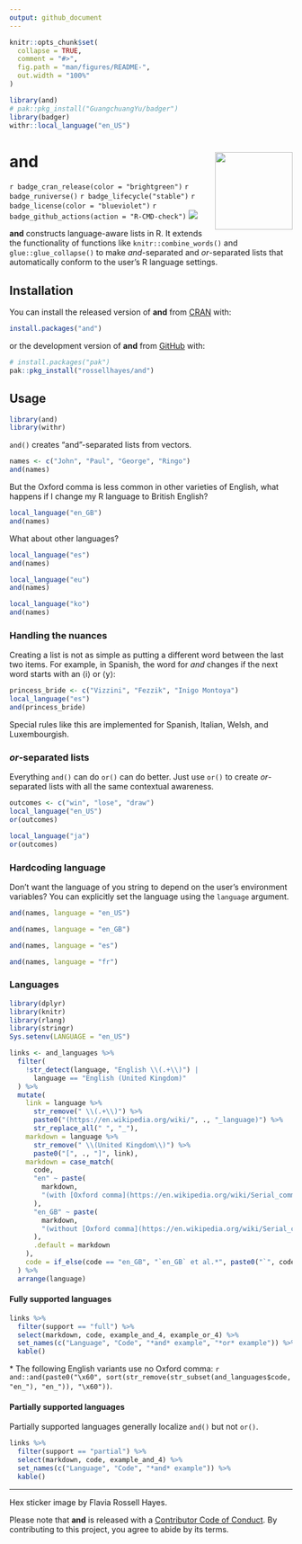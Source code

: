```yaml
---
output: github_document
---
```


<!-- README.md is generated from README.Rmd. Please edit that file -->

```r
knitr::opts_chunk$set(
  collapse = TRUE,
  comment = "#>",
  fig.path = "man/figures/README-",
  out.width = "100%"
)

library(and)
# pak::pkg_install("GuangchuangYu/badger")
library(badger)
withr::local_language("en_US")
```

# and <img src="man/figures/logo.png?raw=TRUE" align="right" height="138" />

<!-- badges: start -->
`r badge_cran_release(color = "brightgreen")`
`r badge_runiverse()`
`r badge_lifecycle("stable")`
`r badge_license(color = "blueviolet")`
`r badge_github_actions(action = "R-CMD-check")`
[![](https://codecov.io/gh/rossellhayes/and/branch/main/graph/badge.svg)](https://app.codecov.io/gh/rossellhayes/and)
<!-- badges: end -->

**and** constructs language-aware lists in R. It extends the functionality of functions like `knitr::combine_words()` and `glue::glue_collapse()` to make _and_-separated and _or_-separated lists that automatically conform to the user's R language settings.

## Installation

You can install the released version of **and** from [CRAN](https://cran.r-project.org/package=and) with:

``` r
install.packages("and")
```

or the development version of **and** from [GitHub](https://github.com/rossellhayes/and) with:

``` r
# install.packages("pak")
pak::pkg_install("rossellhayes/and")
```

## Usage

```r
library(and)
library(withr)
```

`and()` creates "and"-separated lists from vectors.

```r
names <- c("John", "Paul", "George", "Ringo")
and(names)
```

But the Oxford comma is less common in other varieties of English, what happens if I change my R language to British English?

```r
local_language("en_GB")
and(names)
```

What about other languages?

```r
local_language("es")
and(names)

local_language("eu")
and(names)

local_language("ko")
and(names)
```

### Handling the nuances

Creating a list is not as simple as putting a different word between the last two items.
For example, in Spanish, the word for _and_ changes if the next word starts with an ⟨i⟩  or ⟨y⟩:

```r
princess_bride <- c("Vizzini", "Fezzik", "Inigo Montoya")
local_language("es")
and(princess_bride)
```

Special rules like this are implemented for Spanish, Italian, Welsh, and Luxembourgish.

### _or_-separated lists

Everything `and()` can do `or()` can do better. Just use `or()` to create _or_-separated lists with all the same contextual awareness.

```r
outcomes <- c("win", "lose", "draw")
local_language("en_US")
or(outcomes)

local_language("ja")
or(outcomes)
```

### Hardcoding language

Don't want the language of you string to depend on the user's environment variables?
You can explicitly set the language using the `language` argument.

```r
and(names, language = "en_US")

and(names, language = "en_GB")

and(names, language = "es")

and(names, language = "fr")
```

### Languages

```r
library(dplyr)
library(knitr)
library(rlang)
library(stringr)
Sys.setenv(LANGUAGE = "en_US")

links <- and_languages %>% 
  filter(
    !str_detect(language, "English \\(.+\\)") |
      language == "English (United Kingdom)"
  ) %>%
  mutate(
    link = language %>% 
      str_remove(" \\(.+\\)") %>%
      paste0("(https://en.wikipedia.org/wiki/", ., "_language)") %>%
      str_replace_all(" ", "_"),
    markdown = language %>% 
      str_remove(" \\(United Kingdom\\)") %>% 
      paste0("[", ., "]", link),
    markdown = case_match(
      code,
      "en" ~ paste(
        markdown,
        "(with [Oxford comma](https://en.wikipedia.org/wiki/Serial_comma))"
      ),
      "en_GB" ~ paste(
        markdown,
        "(without [Oxford comma](https://en.wikipedia.org/wiki/Serial_comma))"
      ),
      .default = markdown
    ),
    code = if_else(code == "en_GB", "`en_GB` et al.*", paste0("`", code, "`"))
  ) %>%
  arrange(language)
```

#### Fully supported languages

```r
links %>% 
  filter(support == "full") %>% 
  select(markdown, code, example_and_4, example_or_4) %>% 
  set_names(c("Language", "Code", "*and* example", "*or* example")) %>% 
  kable()
```

\* The following English variants use no Oxford comma: `r and::and(paste0("\x60", sort(str_remove(str_subset(and_languages$code, "en_"), "en_")), "\x60"))`.

#### Partially supported languages

Partially supported languages generally localize `and()` but not `or()`.

```r
links %>% 
  filter(support == "partial") %>% 
  select(markdown, code, example_and_4) %>% 
  set_names(c("Language", "Code", "*and* example")) %>% 
  kable()
```

---

Hex sticker image by Flavia Rossell Hayes.

Please note that **and** is released with a [Contributor Code of Conduct](https://contributor-covenant.org/version/2/0/CODE_OF_CONDUCT.html).
By contributing to this project, you agree to abide by its terms.
